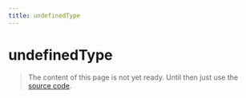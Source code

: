 ```yaml
---
title: undefinedType
---
```


# undefinedType

> The content of this page is not yet ready. Until then just use the [source code](https://github.com/fabian-hiller/valibot/blob/main/library/src/schemas/undefinedType/undefinedType.ts).
